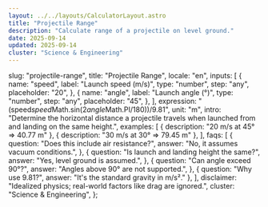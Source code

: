 ```yaml
---
layout: ../../layouts/CalculatorLayout.astro
title: "Projectile Range"
description: "Calculate range of a projectile on level ground."
date: 2025-09-14
updated: 2025-09-14
cluster: "Science & Engineering"
---
```



  slug: "projectile-range",
  title: "Projectile Range",
  locale: "en",
  inputs: [
    {
      name: "speed",
      label: "Launch speed (m/s)",
      type: "number",
      step: "any",
      placeholder: "20",
    },
    {
      name: "angle",
      label: "Launch angle (°)",
      type: "number",
      step: "any",
      placeholder: "45",
    },
  ],
  expression: "(speed*speed*Math.sin(2*angle*Math.PI/180))/9.81",
  unit: "m",
  intro:
    "Determine the horizontal distance a projectile travels when launched from and landing on the same height.",
  examples: [
    { description: "20 m/s at 45° ⇒ 40.77 m" },
    { description: "30 m/s at 30° ⇒ 79.45 m" },
  ],
  faqs: [
    {
      question: "Does this include air resistance?",
      answer: "No, it assumes vacuum conditions.",
    },
    {
      question: "Is launch and landing height the same?",
      answer: "Yes, level ground is assumed.",
    },
    {
      question: "Can angle exceed 90°?",
      answer: "Angles above 90° are not supported.",
    },
    { question: "Why use 9.81?", answer: "It's the standard gravity in m/s²." },
  ],
  disclaimer: "Idealized physics; real-world factors like drag are ignored.",
  cluster: "Science & Engineering",
};

<Calculator schema={schema} />
